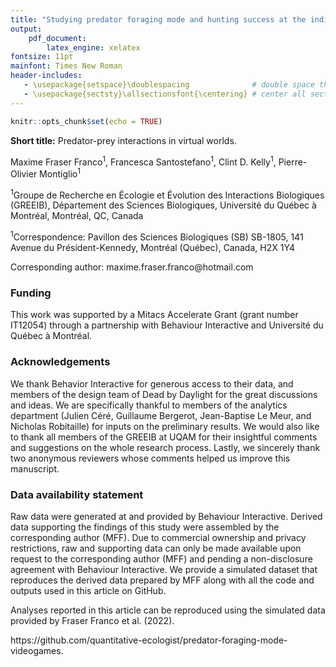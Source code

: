 ```yaml
---
title: "Studying predator foraging mode and hunting success at the individual level with an online videogame"
output: 
    pdf_document:
        latex_engine: xelatex
fontsize: 11pt
mainfont: Times New Roman
header-includes:
   - \usepackage{setspace}\doublespacing              # double space the document
   - \usepackage{sectsty}\allsectionsfont{\centering} # center all section headers
---
```


```r
knitr::opts_chunk$set(echo = TRUE)
```

**Short title:** Predator-prey interactions in virtual worlds.

\vspace{12pt}

Maxime Fraser Franco^1^, Francesca Santostefano^1^, Clint D. Kelly^1^, Pierre-Olivier Montiglio^1^

\vspace{12pt}

^1^Groupe de Recherche en Écologie et Évolution des Interactions Biologiques (GREEIB), Département des Sciences Biologiques, Université du Québec à Montréal, Montréal, QC, Canada

\vspace{12pt}

^1^Correspondence: Pavillon des Sciences Biologiques (SB) SB-1805, 141 Avenue du Président-Kennedy, Montréal (Québec), Canada, H2X 1Y4

\vspace{12pt}

Corresponding author: maxime.fraser.franco@hotmail.com

\newpage

### Funding {.unnumbered}

This work was supported by a Mitacs Accelerate Grant (grant number IT12054) through a partnership with Behaviour Interactive and Université du Québec à Montréal.

\newpage

### Acknowledgements {.unnumbered}

We thank Behavior Interactive for generous access to their data, and members of the design team of Dead by Daylight for the great discussions and ideas. We are specifically thankful to members of the analytics department (Julien Céré, Guillaume Bergerot, Jean-Baptise Le Meur, and Nicholas Robitaille) for inputs on the preliminary results. We would also like to thank all members of the GREEIB at UQAM for their insightful comments and suggestions on the whole research process. Lastly, we sincerely thank two anonymous reviewers whose comments helped us improve this manuscript.

### Data availability statement {.unnumbered}

Raw data were generated at and provided by Behaviour Interactive. Derived data supporting the findings of this study were assembled by the corresponding author (MFF). Due to commercial ownership and privacy restrictions, raw and supporting data can only be made available upon request to the corresponding author (MFF) and pending a non-disclosure agreement with Behaviour Interactive. We provide a simulated dataset that reproduces the derived data prepared by MFF along with all the code and outputs used in this article on GitHub.

Analyses reported in this article can be reproduced using the simulated data provided by Fraser Franco et al. (2022).

https://github.com/quantitative-ecologist/predator-foraging-mode-videogames.


